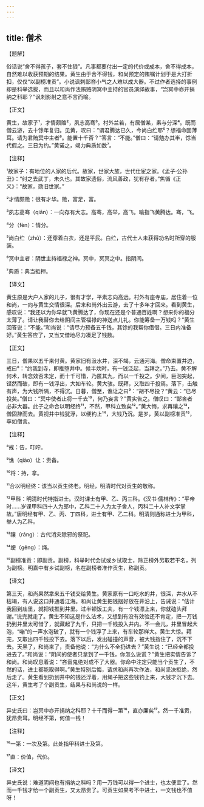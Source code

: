 ```yaml
---
---
---
```

title: 僧术
---




【题解】


俗话说“舍不得孩子，套不住狼”。凡事都要付出一定的代价或成本，舍不得成本，自然难以收获预期的结果。黄生由于舍不得钱，和尚预定的贿嘱计划于是大打折扣，仅仅“以副榜准贡”。小说讽刺鄙吝小气之人难以成大器。不过作者选择的事例却是科举选拔，而且以和尚作法贿赂阴冥中主持的官员演绎故事，“岂冥中亦开捐纳之科耶？”讽刺影射之意不言而喻。


【正文】

黄生，故家子¹，才情颇赡²，夙志高骞³。村外兰若，有居僧某，素与分深⁴。既而僧云游，去十馀年复归。见黄，叹曰：“谓君腾达已久，今尚白纻耶⁵？想福命固薄耳。请为君贿冥中主者⁶。能置十千否？”答言：“不能。”僧曰：“请勉办其半，馀当代假之。三日为约。”黄诺之，竭力典质如数⁷。

【注释】


¹故家子：有地位的人家的后代。故家，世家大族，世代仕宦之家。《孟子·公孙丑》：“纣之去武丁，未久也。其故家遗俗，流风善政，犹有存者。”焦循《正义》：“故家，勋旧世家。”

²才情颇赡：很有才华。赡，富足，富。

³夙志高骞（qiān）：一向存有大志。高骞，高举，高飞。喻指飞黄腾达。骞，飞。

⁴分（fèn）：情分。

⁵尚白纻（zhù）：还穿着白衣，还是平民。白纻，古代士人未获得功名时所穿的服装。

⁶冥中主者：阴世主持福禄之神。冥中，冥冥之中。指阴间。

⁷典质：典当抵押。





【译文】


黄生原是大户人家的儿子，很有才学，平素志向高远。村外有座寺庙，居住着一位和尚，一向与黄生交情很深。后来和尚外出云游，去了十多年才回来。看到黄生，感叹说：“我还以为你早就飞黄腾达了，你现在还是个普通百姓啊？想来你的福分太薄了。请让我替你去给阴间主管福禄的神送点儿礼。你能筹备一万钱吗？”黄生回答说：“不能。”和尚说：“请尽力预备五千钱，其馀的我帮你借借。三日内准备好。”黄生答应了，又当又借地尽力凑足了钱数。


【正文】

三日，僧果以五千来付黄。黄家旧有汲水井，深不竭，云通河海。僧命束置井边，戒曰⁸：“约我到寺，即推堕井中。候半炊时，有一钱泛起，当拜之。”乃去。黄不解何术，转念效否未定，而十千可惜，乃匿其九，而以一千投之。少间，巨泡突起，铿然而破，即有一钱浮出，大如车轮。黄大骇。既拜，又取四千投焉。落下，击触有声，为大钱所隔，不得沉。日暮，僧至，谯让之曰⁹：“胡不尽投？”黄云：“已尽投矣。”僧曰：“冥中使者止将一千去¹⁰，何乃妄言？”黄实告之。僧叹曰：“鄙吝者必非大器。此子之命合以明经终¹¹，不然，甲科立致矣¹²。”黄大悔，求再禳之¹³，僧固辞而去。黄视井中钱犹浮，以绠钓上¹⁴，大钱乃沉。是岁，黄以副榜准贡¹⁵，卒如僧言。

【注释】


⁸戒：告，叮咛。

⁹谯（qiào）让：责备。

¹⁰将：持，拿。

¹¹合以明经终：该当以贡生终老。明经，明清时代对贡生的敬称。

¹²甲科：明清时代特指进士。汉时课士有甲、乙、丙三科。《汉书·儒林传》：“平帝时……岁课甲科四十人为郎中，乙科二十人为太子舍人，丙科二十人补文学掌故。”唐明经有甲、乙、丙、丁四科，进士有甲、乙二科。明清则通称进士为甲科，举人为乙科。

¹³禳（ráng）：古代消灾除邪的祭祀。

¹⁴绠（gěng）：绳。

¹⁵副榜准贡：即副贡。副榜，科举时代会试或乡试取士，除正榜外另取若干名，列为副榜。明嘉中有乡试副榜，名在副榜者准作贡生，称副贡。





【译文】


第三天，和尚果然拿来五千钱交给黄生。黄家原有一口吃水的井，很深，井水从不枯竭，有人说这口井通着江海。和尚让黄生把钱捆好放在井沿上，告诫说：“估计我回到庙里，就把钱推到井里。过半顿饭工夫，有一个钱漂上来，你就磕头拜谢。”说完就走了。黄生不知这是什么法术，又想到有没有效验还不肯定，把一万钱扔到井里太可惜了，就藏起了九千，只把一千钱投入井内。不一会儿，井里冒起大泡，“嘣”的一声水泡破了，就有一个钱浮了上来，有车轮那样大。黄生大惊。拜完，又取出四千钱投下去。落下以后，发出碰撞的声音，被大钱挡住了，沉不下去。天黑了，和尚来了，责备他说：“为什么不全扔进去？”黄生说：“已经全都投进去了。”和尚说：“阴间的使者只拿到了一千钱，你怎么说谎？”黄生把实情告诉了和尚。和尚叹息着说：“吝啬鬼绝对成不了大器。你命中注定只能当个贡生了，不然的话，进士都能取得啊。”黄生特别后悔，请求和尚再次作法，和尚坚决拒绝，然后走了。黄生看到扔到井中的钱还浮着，用绳子把这些钱钓上来，大钱才沉下去。这年，黄生考了个副贡生，结果与和尚说的一样。


【正文】

异史氏曰：岂冥中亦开捐纳之科耶？十千而得一第¹⁶，直亦廉矣¹⁷。然一千准贡，犹昂贵耳。明经不第，何值一钱！

【注释】


¹⁶一第：一次及第。此处指甲科进士及第。

¹⁷直：价值，代价。





【译文】


异史氏说：难道阴间也有捐纳之科吗？用一万钱可以得一个进士，也太便宜了。然而一千钱才给一个副贡生，又太昂贵了。可贡生如果考不中进士，一文钱也不值呀！